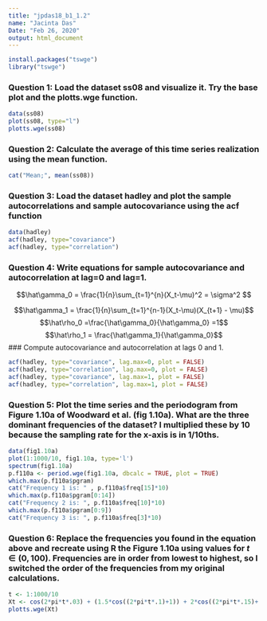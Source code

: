 ---
title: "jpdas18_b1_1.2"
name: "Jacinta Das"
Date: "Feb 26, 2020"
output: html_document
---

``` {r}
install.packages("tswge")
library("tswge")
```
### Question 1: Load the dataset ss08 and visualize it. Try the base plot and the plotts.wge function. 
```{r}
data(ss08)
plot(ss08, type="l")
plotts.wge(ss08)
``` 
### Question 2: Calculate the average of this time series realization using the mean function.
```{r}
cat("Mean;", mean(ss08))
``` 
### Question 3: Load the dataset hadley and plot the sample autocorrelations and sample autocovariance using the acf function
```{r}
data(hadley)
acf(hadley, type="covariance")
acf(hadley, type="correlation")
``` 
### Question 4: Write equations for sample autocovariance and autocorrelation at lag=0 and lag=1.
$$\hat\gamma_0 = \frac{1}{n}\sum_{t=1}^{n}(X_t-\mu)^2 = \sigma^2 $$

$$\hat\gamma_1 = \frac{1}{n}\sum_{t=1}^{n-1}(X_t-\mu)(X_{t+1} - \mu)$$
$$\hat\rho_0 =\frac{\hat\gamma_0}{\hat\gamma_0}  =1$$
$$\hat\rho_1 = \frac{\hat\gamma_1}{\hat\gamma_0}$$
### Compute autocovariance and autocorrelation at lags 0 and 1. 
```{r}
acf(hadley, type="covariance", lag.max=0, plot = FALSE)
acf(hadley, type="correlation", lag.max=0, plot = FALSE)
acf(hadley, type="covariance", lag.max=1, plot = FALSE)
acf(hadley, type="correlation", lag.max=1, plot = FALSE)
```

### Question 5: Plot the time series and the periodogram from Figure 1.10a of Woodward et al. (fig 1.10a). What are the three dominant frequencies of the dataset? I multiplied these by 10 because the sampling rate for the x-axis is in 1/10ths.
```{r}
data(fig1.10a)
plot(1:1000/10, fig1.10a, type='l')
spectrum(fig1.10a)
p.f110a <- period.wge(fig1.10a, dbcalc = TRUE, plot = TRUE)
which.max(p.f110a$pgram)
cat("Frequency 1 is: " , p.f110a$freq[15]*10)
which.max(p.f110a$pgram[0:14])
cat("Frequency 2 is: ", p.f110a$freq[10]*10)
which.max(p.f110a$pgram[0:9])
cat("Frequency 3 is: ", p.f110a$freq[3]*10)
```

### Question 6: Replace the frequencies you found in the equation above and recreate using R the Figure 1.10a using values for $t \in (0,100)$. Frequencies are in order from lowest to highest, so I switched the order of the frequencies from my original calculations.

```{r}
t <- 1:1000/10
Xt <- cos(2*pi*t*.03) + (1.5*cos((2*pi*t*.1)+1)) + 2*cos((2*pi*t*.15)+ 2.5)
plotts.wge(Xt)

```

